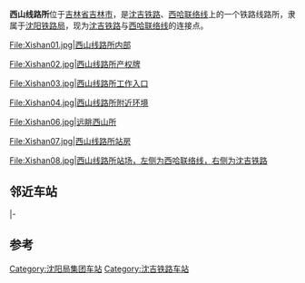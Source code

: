 {{Infobox China railway station 
|车站名称 = 西山线路所 
|图片 = Xishan09.jpg

|图片介紹 =  西山线路所站房

|车站功能= 线路所 
|车站位置 = [[吉林省|吉林省]][[吉林市|吉林市]]
|使用状态= 使用中 
|归属 = [[沈阳铁路局|沈阳铁路局]] 
|线路 = [[沈吉铁路|沈吉铁路]]<ref>{{cite web|url=http://finance.china.com.cn/roll/20130613/1547073.shtml|title=干部职工在沈吉线西山线路所更换道岔|accessdate=2014-06-12|archive-date=2020-03-02|archive-url=https://web.archive.org/web/20200302112745/http://finance.china.com.cn/roll/20130613/1547073.shtml|dead-url=no}}</ref><br>[[西哈联络线|西哈联络线]] 
|车站等级 =  
|月台数目 = 0
}}
'''西山线路所'''位于[[吉林省|吉林省]][[吉林市|吉林市]]，是[[沈吉铁路|沈吉铁路]]、[[西哈联络线|西哈联络线]]上的一个铁路线路所，隶属于[[沈阳铁路局|沈阳铁路局]]，现为[[沈吉铁路|沈吉铁路]]与[[西哈联络线|西哈联络线]]的连接点。

<gallery>

File:Xishan01.jpg|西山线路所内部

File:Xishan02.jpg|西山线路所产权牌

File:Xishan03.jpg|西山线路所工作入口

File:Xishan04.jpg|西山线路所附近环境

File:Xishan06.jpg|远眺西山所

File:Xishan07.jpg|西山线路所站房

File:Xishan08.jpg|西山线路所站场，左侧为西哈联络线，右侧为沈吉铁路
</gallery>

== 邻近车站 ==

{{start rail box|[[中国铁路|中国铁路]]}}
{{s-inop|[[北山站_(中國大陸)|北山站]]}}
{{s-line|[[沈吉铁路|沈吉铁路]]}}
{{s-inop|[[吉林站|吉林站]]|本线终点}}
|-
{{Terminus}}
{{s-line|[[西哈联络线|西哈联络线]]}}
{{s-inop|[[哈达湾站|哈达湾站]]|本线终点}}
{{end box}}

==参考==
<references/>
{{沈吉铁路}}

[[Category:沈阳局集团车站|Category:沈阳局集团车站]]
[[Category:沈吉铁路车站|Category:沈吉铁路车站]]